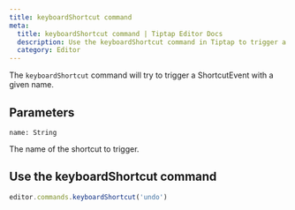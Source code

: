 ```yaml
---
title: keyboardShortcut command
meta:
  title: keyboardShortcut command | Tiptap Editor Docs
  description: Use the keyboardShortcut command in Tiptap to trigger a ShortcutEvent with a given name. Learn more in our docs!
  category: Editor
---
```


The `keyboardShortcut` command will try to trigger a ShortcutEvent with a given name.

## Parameters

`name: String`

The name of the shortcut to trigger.

## Use the keyboardShortcut command

```js
editor.commands.keyboardShortcut('undo')
```
